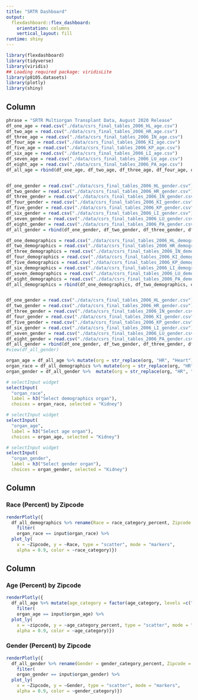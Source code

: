 ```yaml
---
title: "SRTR Dashboard"
output: 
  flexdashboard::flex_dashboard:
    orientation: columns
    vertical_layout: fill
runtime: shiny
---
```


```r
library(flexdashboard)
library(tidyverse)
library(viridis)
## Loading required package: viridisLite
library(p8105.datasets)
library(plotly)
library(shiny)
```

Column {.sidebar}
-----------------------------------------------------------------------

```r
phrase = "SRTR Multiorgan Transplant Data, August 2020 Release"
df_one_age = read.csv("./data/csrs_final_tables_2006_HL_age.csv") 
df_two_age = read.csv("./data/csrs_final_tables_2006_HR_age.csv") 
df_three_age = read.csv("./data/csrs_final_tables_2006_IN_age.csv")
df_four_age = read.csv("./data/csrs_final_tables_2006_KI_age.csv")
df_five_age = read.csv("./data/csrs_final_tables_2006_KP_age.csv")
df_six_age = read.csv("./data/csrs_final_tables_2006_LI_age.csv")
df_seven_age = read.csv("./data/csrs_final_tables_2006_LU_age.csv")
df_eight_age = read.csv("./data/csrs_final_tables_2006_PA_age.csv")
df_all_age = rbind(df_one_age, df_two_age, df_three_age, df_four_age, df_five_age, df_six_age, df_seven_age, df_eight_age)


df_one_gender = read.csv("./data/csrs_final_tables_2006_HL_gender.csv") 
df_two_gender = read.csv("./data/csrs_final_tables_2006_HR_gender.csv") 
df_three_gender = read.csv("./data/csrs_final_tables_2006_IN_gender.csv")
df_four_gender = read.csv("./data/csrs_final_tables_2006_KI_gender.csv")
df_five_gender = read.csv("./data/csrs_final_tables_2006_KP_gender.csv")
df_six_gender = read.csv("./data/csrs_final_tables_2006_LI_gender.csv")
df_seven_gender = read.csv("./data/csrs_final_tables_2006_LU_gender.csv")
df_eight_gender = read.csv("./data/csrs_final_tables_2006_PA_gender.csv")
df_all_gender = rbind(df_one_gender, df_two_gender, df_three_gender, df_four_gender, df_five_gender, df_six_gender, df_seven_gender, df_eight_gender)

df_one_demographics = read.csv("./data/csrs_final_tables_2006_HL_demographics.csv") 
df_two_demographics = read.csv("./data/csrs_final_tables_2006_HR_demographics.csv") 
df_three_demographics = read.csv("./data/csrs_final_tables_2006_IN_demographics.csv")
df_four_demographics = read.csv("./data/csrs_final_tables_2006_KI_demographics.csv")
df_five_demographics = read.csv("./data/csrs_final_tables_2006_KP_demographics.csv")
df_six_demographics = read.csv("./data/csrs_final_tables_2006_LI_demographics.csv")
df_seven_demographics = read.csv("./data/csrs_final_tables_2006_LU_demographics.csv")
df_eight_demographics = read.csv("./data/csrs_final_tables_2006_PA_demographics.csv")
df_all_demographics = rbind(df_one_demographics, df_two_demographics, df_three_demographics, df_four_demographics, df_five_demographics, df_six_demographics, df_seven_demographics, df_eight_demographics)


df_one_gender = read.csv("./data/csrs_final_tables_2006_HL_gender.csv") 
df_two_gender = read.csv("./data/csrs_final_tables_2006_HR_gender.csv") 
df_three_gender = read.csv("./data/csrs_final_tables_2006_IN_gender.csv")
df_four_gender = read.csv("./data/csrs_final_tables_2006_KI_gender.csv")
df_five_gender = read.csv("./data/csrs_final_tables_2006_KP_gender.csv")
df_six_gender = read.csv("./data/csrs_final_tables_2006_LI_gender.csv")
df_seven_gender = read.csv("./data/csrs_final_tables_2006_LU_gender.csv")
df_eight_gender = read.csv("./data/csrs_final_tables_2006_PA_gender.csv")
df_all_gender = rbind(df_one_gender, df_two_gender, df_three_gender, df_four_gender, df_five_gender, df_six_gender, df_seven_gender, df_eight_gender)
#view(df_all_gender)

organ_age = df_all_age %>% mutate(org = str_replace(org, "HR", "Heart"), org = str_replace(org, "HL", "Heart-Lung"), org = str_replace(org, "IN", "Intestine"), org = str_replace(org, "KI", "Kidney"), org = str_replace(org, "KP", "Kidney-Pancreas"), org = str_replace(org, "LI", "Liver"), , org = str_replace(org, "LU", "Lung"), org = str_replace(org, "PA", "Pancreas")) %>%  pull(org)
organ_race = df_all_demographics %>% mutate(org = str_replace(org, "HR", "Heart"), org = str_replace(org, "HL", "Heart-Lung"), org = str_replace(org, "IN", "Intestine"), org = str_replace(org, "KI", "Kidney"), org = str_replace(org, "KP", "Kidney-Pancreas"), org = str_replace(org, "LI", "Liver"), , org = str_replace(org, "LU", "Lung"), org = str_replace(org, "PA", "Pancreas")) %>% pull(org)
organ_gender = df_all_gender %>%  mutate(org = str_replace(org, "HR", "Heart"), org = str_replace(org, "HL", "Heart-Lung"), org = str_replace(org, "IN", "Intestine"), org = str_replace(org, "KI", "Kidney"), org = str_replace(org, "KP", "Kidney-Pancreas"), org = str_replace(org, "LI", "Liver"), , org = str_replace(org, "LU", "Lung"), org = str_replace(org, "PA", "Pancreas")) %>% pull(org)

# selectInput widget
selectInput(
  "organ_race", 
  label = h3("Select demographics organ"),
  choices = organ_race, selected = "Kidney")

# selectInput widget
selectInput(
  "organ_age", 
  label = h3("Select age organ"),
  choices = organ_age, selected = "Kidney")

# selectInput widget
selectInput(
  "organ_gender", 
  label = h3("Select gender organ"),
  choices = organ_gender, selected = "Kidney")
```

Column {data-width=650}
-----------------------------------------------------------------------

### Race (Percent) by Zipcode

```r
renderPlotly({ 
  df_all_demographics %>% rename(Race = race_category_percent, Zipcode = zipcode) %>% mutate(race_category = str_replace(race_category, "african_american_allc2", "African American"), race_category = str_replace(race_category, "asian_allc2", "Asian"), race_category = str_replace(race_category, "hispanic_latino_allc2", "Hispanic or Latino"), race_category = str_replace(race_category, "race_other_allc2", "Other"), race_category = str_replace(race_category, "race_unknown_allc2", "Unknown"), race_category = str_replace(race_category, "white_allc2", "White")) %>%  
    filter(
    organ_race == input$organ_race) %>% 
  plot_ly(
    x = ~Zipcode, y = ~Race, type = "scatter", mode = "markers",
    alpha = 0.9, color = ~race_category)})
```

Column {data-width=350}
-----------------------------------------------------------------------

### Age (Percent) by Zipcode

```r
renderPlotly({ 
  df_all_age %>% mutate(age_category = factor(age_category, levels =c("age_2_allc2","age_2_11_allc2", "age_12_17_allc2", "age_18_34_allc2", "age_35_49_allc2", "age_50_64_allc2", "age_65_69_allc2", "age_70_allc2"))) %>% 
    filter(
    organ_age == input$organ_age) %>% 
  plot_ly(
    x = ~zipcode, y = ~age_category_percent, type = "scatter", mode = "markers",
    alpha = 0.9, color = ~age_category)})
```

### Gender (Percent) by Zipcode

```r
renderPlotly({ 
  df_all_gender %>% rename(Gender = gender_category_percent, Zipcode = zipcode) %>% mutate(gender_category = str_replace(gender_category, "female_allc2", "Female"), gender_category = str_replace(gender_category, "male_allc2", "Male")) %>% 
    filter(
    organ_gender == input$organ_gender) %>% 
  plot_ly(
    x = ~Zipcode, y = ~Gender, type = "scatter", mode = "markers",
    alpha = 0.9, color = ~gender_category)})

```